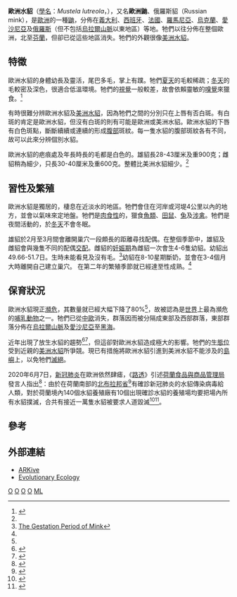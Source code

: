 {{Speciesbox 
| taxon = Mustela lutreola
| status = CR
| trend = down
| status_system = iucn3.1
| status_ref = <ref name=iucn>{{IUCN2011.2|assessors=Maran, T., Skumatov, D., Palazón, S., Gomez, A., Põdra, M., Saveljev, A., Kranz, A., Libois, R. & Aulagnier, S.|year=2011|id=14018|title=Mustela lutreola|downloaded=18 January 2012}}</ref>
| image = Europäischer Nerz.jpg
| binomial_authority = ([[卡爾·林奈|Linnaeus]], 1761)}}

'''歐洲水貂'''（[[學名|學名]]：''Mustela lutreola''，{{lang-en|European mink}}），又名'''歐洲鼬'''、俄羅斯貂（Russian mink），是[[歐洲|歐洲]]的一種[[鼬|鼬]]，分佈在[[義大利|義大利]]、[[西班牙|西班牙]]、[[法國|法國]]、[[羅馬尼亞|羅馬尼亞]]、[[烏克蘭|烏克蘭]]、[[愛沙尼亞|愛沙尼亞]]及[[俄羅斯|俄羅斯]]（但不包括[[烏拉爾山脈|烏拉爾山脈]]以東地區）等地。牠們以往分佈在整個歐洲，北至[[芬蘭|芬蘭]]，但卻已從這些地區消失。牠們的外觀很像[[美洲水貂|美洲水貂]]。

== 特徵 ==
歐洲水貂的身體幼長及靈活，尾巴多毛，掌上有蹼。牠們[[夏天|夏天]]的毛較稀疏；[[冬天|冬天]]的毛較密及深色，很適合低溫環境。牠們的[[視覺|視覺]]一般較差，故會依賴靈敏的[[嗅覺|嗅覺]]來獵食。<ref name=EoM>{{cite book en|editor=Macdonald, D.|author= Birks, J.|year=1984 |title= The Encyclopedia of Mammals|url=https://archive.org/details/encyclopediaofma00mals_0|publisher= Facts on File|location=New York|pages= [https://archive.org/details/encyclopediaofma00mals_0/page/116 116]–117|isbn= 0-87196-871-1}}</ref>

有時很難分辨歐洲水貂及[[美洲水貂|美洲水貂]]，因為牠們之間的分別只在上唇有否白斑。有白斑的肯定是歐洲水貂，但沒有白斑的則有可能是歐洲或美洲水貂。歐洲水貂的下唇有白色斑點，斷斷續續或連續的形成[[腹部|腹部]]斑紋。每一隻水貂的腹部斑紋各有不同，故可以此來分辨個別水貂。

歐洲水貂的疤痕處及年長時長的毛都是白色的。雄貂長28-43厘米及重900克；雌貂稍為細少，只長30-40厘米及重600克。整體比美洲水貂細少。<ref name=EoM/>

== 習性及繁殖 ==
歐洲水貂是獨居的，棲息在近淡水的地區。牠們會住在河岸或河堤4公里以內的地方，並會以氣味來定地盤。牠們是[[肉食性|肉食性]]的，獵食[[魚類|魚類]]、[[田鼠|田鼠]]、[[兔|兔]]及[[涉禽|涉禽]]。牠們是夜間活動的，於[[冬天|冬天]]不會冬眠。

雄貂於2月至3月間會離開巢穴一段頗長的距離尋找配偶。在整個季節中，雄貂及雌貂會與幾隻不同的配偶[[交配|交配]]。雌貂的[[妊娠期|妊娠期]]為雌貂一次會生4-6隻幼貂。幼貂出49.66-51.7日。生時未能看見及沒有毛。<ref>[http://www.pubmedcentral.nih.gov/picrender.fcgi?artid=1660932&blobtype=pdf The Gestation Period of Mink]</ref>幼貂在8-10星期斷奶，並會在3-4個月大時離開自己建立巢穴。 在第二年的繁殖季節就已經達至性成熟。<ref name=EoM/>

==保育狀況==
歐洲水貂現正[[瀕危|瀕危]]，其數量就已經大幅下降了80%<ref name=iucn/>，故被認為是[[世界|世界]]上最為瀕危的[[哺乳動物|哺乳動物]]之一。牠們已從[[中歐|中歐]]消失，群落因而被分隔成東部及西部群落，東部群落分佈在[[烏拉爾山脈|烏拉爾山脈]]及[[愛沙尼亞|愛沙尼亞]]至[[黑海|黑海]]。

近年出現了放生水貂的趨勢<ref>{{cite news|url=http://news.bbc.co.uk/1/hi/uk/148120.stm|work=BBC News|title=Animal rights group claims responsibility for mink release|date=1998-08-09|accessdate=2010-05-02|archive-date=2018-07-08|archive-url=https://web.archive.org/web/20180708081602/http://news.bbc.co.uk/1/hi/uk/148120.stm|dead-url=no}}</ref><ref>{{Cite web|title=Animal rights group claims responsibility for mink release|author=Jesse Fruhwirth|url=http://www.animalliberationfront.com/ALFront/Actions-USA/MinkRelease08Update.htm|date=2008-09-23|accessdate=2010-07-12|archive-date=2019-03-17|archive-url=https://web.archive.org/web/20190317192258/http://www.animalliberationfront.com/ALFront/Actions-USA/MinkRelease08Update.htm|dead-url=no}}</ref>，但這卻對歐洲水貂造成極大的影響。牠們的[[生態位|生態位]]受到近親的[[美洲水貂|美洲水貂]]所爭競。現已有措施將歐洲水貂引進到美洲水貂不能涉及的[[島嶼|島嶼]]上，以免牠們[[滅絕|滅絕]]。

2020年6月7日，[[新冠肺炎|新冠肺炎]]在歐洲依然肆瘧，《[[路透社|路透]]》引述[[荷蘭食品與商品管理局|荷蘭食品與商品管理局]]發言人{{le|弗德烈·埃爾米|Frederique Hermie}}指出<ref>{{Cite web|title=Dutch authorities order culling of 10,000 mink over COVID-19 risk|url=https://www.republicworld.com/world-news/europe/dutch-authorities-order-culling-of-10000-mink-over-covid-19-risk.html|accessdate=2021-04-19|last=World|first=Republic|work=Republic World|language=en}}</ref>：由於在荷蘭南部的[[北布拉邦省|北布拉邦省]]<ref name="on.cc">{{cite news |url=https://hk.on.cc/hk/bkn/cnt/aeanews/20200606/bkn-20200606214900440-0606_00912_001.html |title=新冠肺炎：政府下令撲殺發現病毒養殖場水貂 |newspaper=[[東方日報_(香港)|香港東方日報]] |date=2020-06-06 |access-date=2020-06-10 |language=zh-hant |archive-date=2020-06-10 |archive-url=https://web.archive.org/web/20200610071815/https://hk.on.cc/hk/bkn/cnt/aeanews/20200606/bkn-20200606214900440-0606_00912_001.html |dead-url=no }}</ref>有確診新冠肺炎的水貂傳染病毒給人類，對於荷蘭境內140個水貂養殖廠有10個出現確診水貂的養殖場均要把場內所有水貂撲滅，合共有接近一萬隻水貂被要求人道毀滅<ref>{{Cite web|title=Dutch farms ordered to cull 10,000 mink over coronavirus risk|url=http://www.theguardian.com/world/2020/jun/06/dutch-mink-farms-ordered-to-cull-10000-animals-over-coronavirus-risk|accessdate=2021-04-19|date=2020-06-06|last=Amsterdam|first=Reuters in|work=the Guardian|language=en|archive-date=2021-10-20|archive-url=https://web.archive.org/web/20211020022035/https://www.theguardian.com/world/2020/jun/06/dutch-mink-farms-ordered-to-cull-10000-animals-over-coronavirus-risk|dead-url=no}}</ref><ref name="reuters">{{cite news |url=https://www.reuters.com/article/us-health-coronavirus-netherlands-mink/dutch-mink-cull-starts-as-coronavirus-spreads-to-10th-farm-idUSKBN23D0KB |first=Toby |last=Sterling |year=2020 |title=Dutch mink cull starts as coronavirus spreads to 10th farm |publisher=[[Reuters|Reuters]] |date=2020-06-06 |access-date=2020-06-09 |language=en |archive-date=2021-03-07 |archive-url=https://web.archive.org/web/20210307201911/https://www.reuters.com/article/us-health-coronavirus-netherlands-mink/dutch-mink-cull-starts-as-coronavirus-spreads-to-10th-farm-idUSKBN23D0KB |dead-url=no }}</ref>。

== 參考 ==
{{reflist}}

== 外部連結 ==
{{Commons|Mustela lutreola}}
* [https://web.archive.org/web/20080907220236/http://www.arkive.org/species/GES//mammals/Mustela_lutreola/ ARKive]
* [http://evolutionaryecology.fr.gd/European-mink.htm Evolutionary Ecology] {{Wayback|url=http://evolutionaryecology.fr.gd/European-mink.htm |date=20210121195531 }}
{{taxonbar}}

[[Category:1761年描述的动物|O]]
[[Category:卡尔·林奈命名的生物分类|O]]
[[Category:IUCN红色名录无危物种|O]]
[[Category:鼬屬|O]]
[[Category:歐洲動物|ML]]